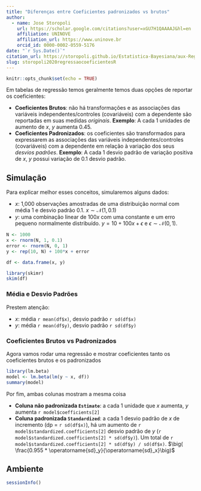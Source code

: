 ```yaml
---
title: "Diferenças entre Coeficientes padronizados vs brutos"
author:
  - name: Jose Storopoli
    url: https://scholar.google.com/citations?user=xGU7H1QAAAAJ&hl=en
    affiliation: UNINOVE
    affiliation_url: https://www.uninove.br
    orcid_id: 0000-0002-0559-5176
date: "`r Sys.Date()`"
citation_url: https://storopoli.github.io/Estatistica-Bayesiana/aux-Regressao_Coeficientes.html
slug: storopoli2020regressaocoeficientesR
---
```


```r
knitr::opts_chunk$set(echo = TRUE)
```

<link rel="stylesheet" href="https://cdn.rawgit.com/jpswalsh/academicons/master/css/academicons.min.css"/>

Em tabelas de regressão temos geralmente temos duas opções de reportar os coeficientes:

* **Coeficientes Brutos**: não há transformações e as associações das variáveis independentes/controles (covariáveis) com a dependente são reportadas em suas medidas *originais*. **Exemplo**: A cada 1 unidades de aumento de $x$, $y$ aumenta 0.45.
* **Coeficientes Padronizados**: os coeficientes são transformados para expressarem as associações das variáveis independentes/controles (covariáveis) com a dependente em relação à variação dos seus *desvios padrões*. **Exemplo**: A cada 1 desvio padrão de variação positiva de $x$, $y$ possui variação de 0.1 desvio padrão.

## Simulação

Para explicar melhor esses conceitos, simularemos alguns dados:

* $x$: 1,000 observações amostradas de uma distribuição normal com média 1 e desvio padrão 0.1. $x \sim \mathcal{N} (1, 0.1)$
* $y$: uma combinação linear de $100x$ com uma constante e um erro pequeno normalmente distribuído. $y = 10 + 100x + \epsilon$ e $\epsilon \sim \mathcal{N} (0, 1)$.


```r
N <- 1000
x <- rnorm(N, 1, 0.1)
error <- rnorm(N, 0, 1)
y <- rep(10, N) + 100*x + error

df <- data.frame(x, y)
```


```r
library(skimr)
skim(df)
```


### Média e Desvio Padrões

Prestem atenção:

* $x$: média `r mean(df$x)`, desvio padrão `r sd(df$x)`
* $y$: média `r mean(df$y)`, desvio padrão `r sd(df$y)`

### Coeficientes Brutos vs Padronizados

Agora vamos rodar uma regressão e mostrar coeficientes tanto os coeficientes brutos e os padronizados

```r
library(lm.beta)
model <- lm.beta(lm(y ~ x, df))
summary(model)
```

Por fim, ambas colunas mostram a mesma coisa

* **Coluna não padronizada `Estimate`**: a cada 1 unidade que $x$ aumenta, $y$ aumenta `r model$coefficients[2]`
* **Coluna padronizada `Standardized`**: a cada 1 desvio padrão de $x$ de incremento (dp = `r sd(df$x)`), há um aumento de `r model$standardized.coefficients[2]` desvio padrão de $y$ (`r model$standardized.coefficients[2] * sd(df$y)`). Um total de `r model$standardized.coefficients[2] * sd(df$y) / sd(df$x)`.
$\big( \frac{0.955 * \operatorname{sd}_y}{\operatorname{sd}_x}\big)$

## Ambiente

```r
sessionInfo()
```
